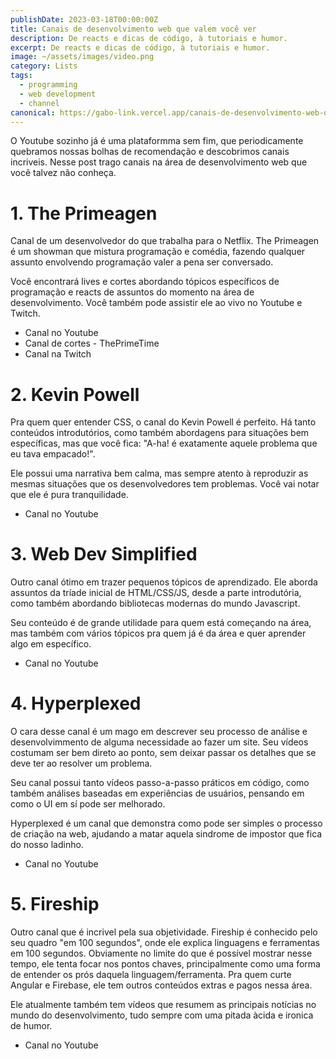 ```yaml
---
publishDate: 2023-03-18T00:00:00Z
title: Canais de desenvolvimento web que valem você ver
description: De reacts e dicas de código, à tutoriais e humor.
excerpt: De reacts e dicas de código, à tutoriais e humor.
image: ~/assets/images/video.png
category: Lists
tags:
  - programming
  - web development
  - channel
canonical: https://gabo-link.vercel.app/canais-de-desenvolvimento-web-que-valem-voce-ver
---
```




<p class="px-6">O Youtube sozinho já é uma plataformma sem fim, que periodicamente quebramos nossas bolhas de recomendação e descobrimos canais incriveis. Nesse post trago canais na área de desenvolvimento web que você talvez não conheça.</p>
  
<ListItem>

# 1. The Primeagen

<VideoFrame src="https://www.youtube.com/embed/MuCK81q1edU" />

Canal de um desenvolvedor do que trabalha para o Netflix. The Primeagen é um showman que mistura programação e comédia, fazendo qualquer assunto envolvendo programação valer a pena ser conversado.

Você encontrará lives e cortes abordando tópicos específicos de programação e reacts de assuntos do momento na área de desenvolvimento. Você também pode assistir ele ao vivo no Youtube e Twitch.

- <ExternalLink href="https://www.youtube.com/@ThePrimeagen">Canal no Youtube</ExternalLink>
- <ExternalLink href="https://www.youtube.com/@ThePrimeTimeagen">Canal de cortes - ThePrimeTime</ExternalLink>
- <ExternalLink href="https://www.twitch.tv/theprimeagen">Canal na Twitch</ExternalLink>

</ListItem>

<ListItem>

# 2. Kevin Powell

<VideoFrame src="https://www.youtube.com/embed/3elGSZSWTbM" />

Pra quem quer entender CSS, o canal do Kevin Powell é perfeito. Há tanto conteúdos introdutórios, como também abordagens para situações bem específicas, mas que você fica: "A-ha! é exatamente aquele problema que eu tava empacado!".

Ele possui uma narrativa bem calma, mas sempre atento à reproduzir as mesmas situações que os desenvolvedores tem problemas. Você vai notar que ele é pura tranquilidade.

- <ExternalLink href="https://www.youtube.com/@KevinPowell">Canal no Youtube</ExternalLink>

</ListItem>

<ListItem>

# 3. Web Dev Simplified

<VideoFrame src="https://www.youtube.com/embed/y17RuWkWdn8" />

Outro canal ótimo em trazer pequenos tópicos de aprendizado. Ele aborda assuntos da tríade inicial de HTML/CSS/JS, desde a parte introdutória, como também abordando bibliotecas modernas do mundo Javascript.

Seu conteúdo é de grande utilidade para quem está começando na área, mas também com vários tópicos pra quem já é da área e quer aprender algo em específico.

- <ExternalLink href="https://www.youtube.com/@WebDevSimplified">Canal no Youtube</ExternalLink>

</ListItem>

<ListItem>

# 4. Hyperplexed

<VideoFrame src="https://www.youtube.com/embed/jMVhxBB3l0w" />

O cara desse canal é um mago em descrever seu processo de análise e desenvolvimmento de alguma necessidade ao fazer um site. Seu vídeos costumam ser bem direto ao ponto, sem deixar passar os detalhes que se deve ter ao resolver um problema.

Seu canal possui tanto vídeos passo-a-passo práticos em código, como também análises baseadas em experiências de usuários, pensando em como o UI em sí pode ser melhorado.

Hyperplexed é um canal que demonstra como pode ser simples o processo de criação na web, ajudando a matar aquela sindrome de impostor que fica do nosso ladinho.

- <ExternalLink href="https://www.youtube.com/@Hyperplexed">Canal no Youtube</ExternalLink>

</ListItem>

<ListItem>

# 5. Fireship

<VideoFrame src="https://www.youtube.com/embed/rv3Yq-B8qp4" />

Outro canal que é incrivel pela sua objetividade. Fireship é conhecido pelo seu quadro "em 100 segundos", onde ele explica linguagens e ferramentas em 100 segundos. Obviamente no limite do que é possível mostrar nesse tempo, ele tenta focar nos pontos chaves, principalmente como uma forma de entender os prós daquela linguagem/ferramenta. Pra quem curte Angular e Firebase, ele tem outros conteúdos extras e pagos nessa área.

Ele atualmente também tem vídeos que resumem as principais notícias no mundo do desenvolvimento, tudo sempre com uma pitada àcida e ironica de humor.

- <ExternalLink href="https://www.youtube.com/@Fireship">Canal no Youtube</ExternalLink>

</ListItem>
